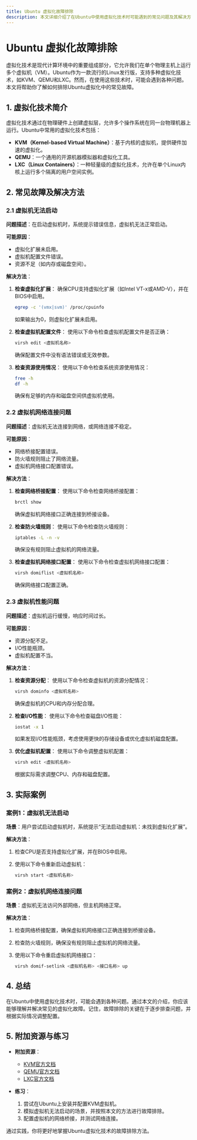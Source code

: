 ```yaml
---
title: Ubuntu 虚拟化故障排除
description: 本文详细介绍了在Ubuntu中使用虚拟化技术时可能遇到的常见问题及其解决方法，适合初学者学习和实践。
---
```


# Ubuntu 虚拟化故障排除

虚拟化技术是现代计算环境中的重要组成部分，它允许我们在单个物理主机上运行多个虚拟机（VM）。Ubuntu作为一款流行的Linux发行版，支持多种虚拟化技术，如KVM、QEMU和LXC。然而，在使用这些技术时，可能会遇到各种问题。本文将帮助你了解如何排除Ubuntu虚拟化中的常见故障。

## 1. 虚拟化技术简介

虚拟化技术通过在物理硬件上创建虚拟层，允许多个操作系统在同一台物理机器上运行。Ubuntu中常用的虚拟化技术包括：

- **KVM（Kernel-based Virtual Machine）**：基于内核的虚拟机，提供硬件加速的虚拟化。
- **QEMU**：一个通用的开源机器模拟器和虚拟化工具。
- **LXC（Linux Containers）**：一种轻量级的虚拟化技术，允许在单个Linux内核上运行多个隔离的用户空间实例。

## 2. 常见故障及解决方法

### 2.1 虚拟机无法启动

**问题描述**：在启动虚拟机时，系统提示错误信息，虚拟机无法正常启动。

**可能原因**：
- 虚拟化扩展未启用。
- 虚拟机配置文件错误。
- 资源不足（如内存或磁盘空间）。

**解决方法**：
1. **检查虚拟化扩展**：
   确保CPU支持虚拟化扩展（如Intel VT-x或AMD-V），并在BIOS中启用。

   ```bash
   egrep -c '(vmx|svm)' /proc/cpuinfo
   ```
   如果输出为0，则虚拟化扩展未启用。

2. **检查虚拟机配置文件**：
   使用以下命令检查虚拟机配置文件是否正确：

   ```bash
   virsh edit <虚拟机名称>
   ```
   确保配置文件中没有语法错误或无效参数。

3. **检查资源使用情况**：
   使用以下命令检查系统资源使用情况：

   ```bash
   free -h
   df -h
   ```
   确保有足够的内存和磁盘空间供虚拟机使用。

### 2.2 虚拟机网络连接问题

**问题描述**：虚拟机无法连接到网络，或网络连接不稳定。

**可能原因**：
- 网络桥接配置错误。
- 防火墙规则阻止了网络流量。
- 虚拟机网络接口配置错误。

**解决方法**：
1. **检查网络桥接配置**：
   使用以下命令检查网络桥接配置：

   ```bash
   brctl show
   ```
   确保虚拟机网络接口正确连接到桥接设备。

2. **检查防火墙规则**：
   使用以下命令检查防火墙规则：

   ```bash
   iptables -L -n -v
   ```
   确保没有规则阻止虚拟机的网络流量。

3. **检查虚拟机网络接口配置**：
   使用以下命令检查虚拟机网络接口配置：

   ```bash
   virsh domiflist <虚拟机名称>
   ```
   确保网络接口配置正确。

### 2.3 虚拟机性能问题

**问题描述**：虚拟机运行缓慢，响应时间过长。

**可能原因**：
- 资源分配不足。
- I/O性能瓶颈。
- 虚拟机配置不当。

**解决方法**：
1. **检查资源分配**：
   使用以下命令检查虚拟机的资源分配情况：

   ```bash
   virsh dominfo <虚拟机名称>
   ```
   确保虚拟机的CPU和内存分配合理。

2. **检查I/O性能**：
   使用以下命令检查磁盘I/O性能：

   ```bash
   iostat -x 1
   ```
   如果发现I/O性能瓶颈，考虑使用更快的存储设备或优化虚拟机磁盘配置。

3. **优化虚拟机配置**：
   使用以下命令调整虚拟机配置：

   ```bash
   virsh edit <虚拟机名称>
   ```
   根据实际需求调整CPU、内存和磁盘配置。

## 3. 实际案例

### 案例1：虚拟机无法启动

**场景**：用户尝试启动虚拟机时，系统提示“无法启动虚拟机：未找到虚拟化扩展”。

**解决方法**：
1. 检查CPU是否支持虚拟化扩展，并在BIOS中启用。
2. 使用以下命令重新启动虚拟机：

   ```bash
   virsh start <虚拟机名称>
   ```

### 案例2：虚拟机网络连接问题

**场景**：虚拟机无法访问外部网络，但主机网络正常。

**解决方法**：
1. 检查网络桥接配置，确保虚拟机网络接口正确连接到桥接设备。
2. 检查防火墙规则，确保没有规则阻止虚拟机的网络流量。
3. 使用以下命令重启虚拟机网络接口：

   ```bash
   virsh domif-setlink <虚拟机名称> <接口名称> up
   ```

## 4. 总结

在Ubuntu中使用虚拟化技术时，可能会遇到各种问题。通过本文的介绍，你应该能够理解并解决常见的虚拟化故障。记住，故障排除的关键在于逐步排查问题，并根据实际情况调整配置。

## 5. 附加资源与练习

- **附加资源**：
  - [KVM官方文档](https://www.linux-kvm.org/page/Main_Page)
  - [QEMU官方文档](https://www.qemu.org/documentation/)
  - [LXC官方文档](https://linuxcontainers.org/lxc/documentation/)

- **练习**：
  1. 尝试在Ubuntu上安装并配置KVM虚拟机。
  2. 模拟虚拟机无法启动的场景，并按照本文的方法进行故障排除。
  3. 配置虚拟机的网络桥接，并测试网络连接。

通过实践，你将更好地掌握Ubuntu虚拟化技术的故障排除方法。